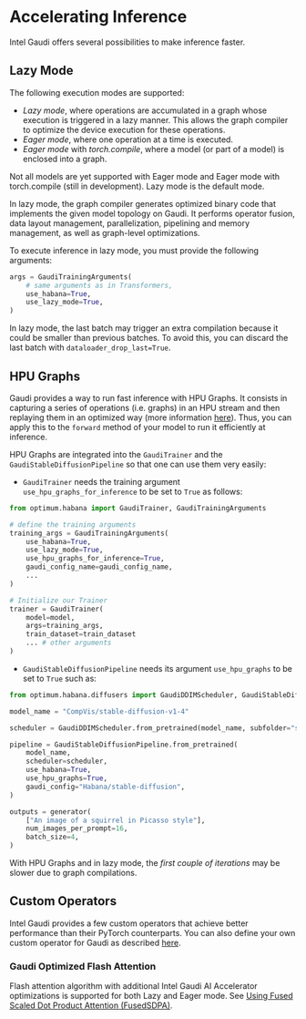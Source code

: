 <!---
Copyright 2022 The HuggingFace Team. All rights reserved.

Licensed under the Apache License, Version 2.0 (the "License");
you may not use this file except in compliance with the License.
You may obtain a copy of the License at

    http://www.apache.org/licenses/LICENSE-2.0

Unless required by applicable law or agreed to in writing, software
distributed under the License is distributed on an "AS IS" BASIS,
WITHOUT WARRANTIES OR CONDITIONS OF ANY KIND, either express or implied.
See the License for the specific language governing permissions and
limitations under the License.
-->

# Accelerating Inference

Intel Gaudi offers several possibilities to make inference faster.


## Lazy Mode

The following execution modes are supported:
- *Lazy mode*, where operations are accumulated in a graph whose execution is triggered in a lazy manner.
  This allows the graph compiler to optimize the device execution for these operations.
- *Eager mode*, where one operation at a time is executed.
- *Eager mode* with *torch.compile*, where a model (or part of a model) is enclosed into a graph.

<Tip  warning={true}>

Not all models are yet supported with Eager mode and Eager mode with torch.compile (still in development).
Lazy mode is the default mode.

</Tip>

In lazy mode, the graph compiler generates optimized binary code that implements the given model topology on Gaudi.
It performs operator fusion, data layout management, parallelization, pipelining and memory management, as well as graph-level optimizations.

To execute inference in lazy mode, you must provide the following arguments:
```python
args = GaudiTrainingArguments(
    # same arguments as in Transformers,
    use_habana=True,
    use_lazy_mode=True,
)
```

<Tip>

In lazy mode, the last batch may trigger an extra compilation because it could be smaller than previous batches.
To avoid this, you can discard the last batch with `dataloader_drop_last=True`.

</Tip>


## HPU Graphs

Gaudi provides a way to run fast inference with HPU Graphs.
It consists in capturing a series of operations (i.e. graphs) in an HPU stream and then replaying them in an optimized way (more information [here](https://docs.habana.ai/en/latest/PyTorch/Inference_on_Gaudi/Inference_using_HPU_Graphs/Inference_using_HPU_Graphs.html)).
Thus, you can apply this to the `forward` method of your model to run it efficiently at inference.

HPU Graphs are integrated into the `GaudiTrainer` and the `GaudiStableDiffusionPipeline` so that one can use them very easily:
- `GaudiTrainer` needs the training argument `use_hpu_graphs_for_inference` to be set to `True` as follows:
```python
from optimum.habana import GaudiTrainer, GaudiTrainingArguments

# define the training arguments
training_args = GaudiTrainingArguments(
    use_habana=True,
    use_lazy_mode=True,
    use_hpu_graphs_for_inference=True,
    gaudi_config_name=gaudi_config_name,
    ...
)

# Initialize our Trainer
trainer = GaudiTrainer(
    model=model,
    args=training_args,
    train_dataset=train_dataset
    ... # other arguments
)
```
- `GaudiStableDiffusionPipeline` needs its argument `use_hpu_graphs` to be set to `True` such as:
```python
from optimum.habana.diffusers import GaudiDDIMScheduler, GaudiStableDiffusionPipeline

model_name = "CompVis/stable-diffusion-v1-4"

scheduler = GaudiDDIMScheduler.from_pretrained(model_name, subfolder="scheduler")

pipeline = GaudiStableDiffusionPipeline.from_pretrained(
    model_name,
    scheduler=scheduler,
    use_habana=True,
    use_hpu_graphs=True,
    gaudi_config="Habana/stable-diffusion",
)

outputs = generator(
    ["An image of a squirrel in Picasso style"],
    num_images_per_prompt=16,
    batch_size=4,
)
```

<Tip warning={true}>

With HPU Graphs and in lazy mode, the *first couple of iterations* may be slower due to graph compilations.

</Tip>


## Custom Operators

Intel Gaudi provides a few custom operators that achieve better performance than their PyTorch counterparts.
You can also define your own custom operator for Gaudi as described [here](https://docs.habana.ai/en/latest/PyTorch/PyTorch_CustomOp_API/page_index.html).


### Gaudi Optimized Flash Attention

Flash attention algorithm with additional Intel Gaudi AI Accelerator optimizations is supported for both Lazy and Eager mode.
See [Using Fused Scaled Dot Product Attention (FusedSDPA)](https://docs.habana.ai/en/latest/PyTorch/Model_Optimization_PyTorch/Optimization_in_PyTorch_Models.html#using-fused-scaled-dot-product-attention-fusedsdpa). 
